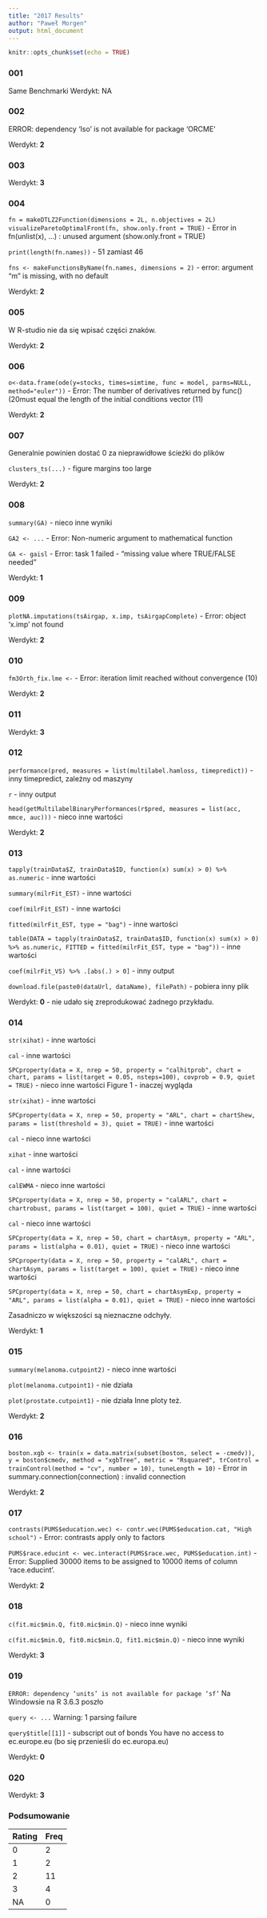 ```yaml
---
title: "2017 Results"
author: "Paweł Morgen"
output: html_document
---
```


```r
knitr::opts_chunk$set(echo = TRUE)
```
### 001

Same Benchmarki
Werdykt: NA

### 002

ERROR: dependency ‘Iso’ is not available for package ‘ORCME’

Werdykt: **2**

### 003

Werdykt: **3**

### 004

`fn = makeDTLZ2Function(dimensions = 2L, n.objectives = 2L) visualizeParetoOptimalFront(fn, show.only.front = TRUE)` - Error in fn(unlist(x), ...) : unused argument (show.only.front = TRUE)

`print(length(fn.names))` - 51 zamiast 46

`fns <- makeFunctionsByName(fn.names, dimensions = 2)` - error: argument "m" is missing, with no default

Werdykt: **2**

### 005

W R-studio nie da się wpisać części znaków.

Werdykt: **2**

### 006

`o<-data.frame(ode(y=stocks, times=simtime, func = model, parms=NULL, method="euler"))` - Error: The number of derivatives returned by func() (20must equal the length of the initial conditions vector (11)

Werdykt: **2**

### 007

Generalnie powinien dostać 0 za nieprawidłowe ścieżki do plików

`clusters_ts(...)` - figure margins too large

Werdykt: **2**

### 008
`summary(GA)` - nieco inne wyniki

`GA2 <- ...` - Error: Non-numeric argument to mathematical function

`GA <- gaisl` - Error: task 1 failed - "missing value where TRUE/FALSE needed"

Werdykt: **1**

### 009

`plotNA.imputations(tsAirgap, x.imp, tsAirgapComplete)` - Error: object 'x.imp' not found

Werdykt: **2**

### 010

`fm3Orth_fix.lme <- ` - Error: iteration limit reached without convergence (10)

Werdykt: **2**

### 011

Werdykt: **3**

### 012
`performance(pred, measures = list(multilabel.hamloss, timepredict))` - inny timepredict, zależny od maszyny

`r` - inny output

`head(getMultilabelBinaryPerformances(r$pred, measures = list(acc, mmce, auc)))` - nieco inne wartości

Werdykt: **2**

### 013
`tapply(trainData$Z, trainData$ID, function(x) sum(x) > 0) %>% as.numeric` - inne wartości

`summary(milrFit_EST)` - inne wartości

`coef(milrFit_EST)` - inne wartości

`fitted(milrFit_EST, type = "bag")` - inne wartości

`table(DATA = tapply(trainData$Z, trainData$ID, function(x) sum(x) > 0) %>% as.numeric, FITTED = fitted(milrFit_EST, type = "bag"))` - inne wartości

`coef(milrFit_VS) %>% .[abs(.) > 0]` - inny output

`download.file(paste0(dataUrl, dataName), filePath)` - pobiera inny plik

Werdykt: **0** - nie udało się zreprodukować żadnego przykładu.

### 014

`str(xihat)` - inne wartości

`cal` - inne wartości

`SPCproperty(data = X, nrep = 50, property = "calhitprob", chart = chart, params = list(target = 0.05, nsteps=100), covprob = 0.9, quiet = TRUE)` - nieco inne wartości
Figure 1 - inaczej wygląda

`str(xihat)` - inne wartości

`SPCproperty(data = X, nrep = 50, property = "ARL", chart = chartShew, params = list(threshold = 3), quiet = TRUE)` - inne wartości

`cal` - nieco inne wartości

`xihat` - inne wartości

`cal` - inne wartości

`calEWMA` - nieco inne wartości

`SPCproperty(data = X, nrep = 50, property = "calARL", chart = chartrobust, params = list(target = 100), quiet = TRUE)` - inne wartości

`cal` - nieco inne wartości

`SPCproperty(data = X, nrep = 50, chart = chartAsym, property = "ARL", params = list(alpha = 0.01), quiet = TRUE)` - nieco inne wartości

`SPCproperty(data = X, nrep = 50, property = "calARL", chart = chartAsym, params = list(target = 100), quiet = TRUE)` - nieco inne wartości

`SPCproperty(data = X, nrep = 50, chart = chartAsymExp, property = "ARL", params = list(alpha = 0.01), quiet = TRUE)` - nieco inne wartości

Zasadniczo w większości są nieznaczne odchyły.

Werdykt: **1**

### 015

`summary(melanoma.cutpoint2)` - nieco inne wartości

`plot(melanoma.cutpoint1)` - nie działa

`plot(prostate.cutpoint1)` - nie działa
Inne ploty też.

Werdykt: **2**

### 016

`boston.xgb <- train(x = data.matrix(subset(boston, select = -cmedv)), y = boston$cmedv, method = "xgbTree", metric = "Rsquared", trControl = trainControl(method = "cv", number = 10), tuneLength = 10)` - Error in summary.connection(connection) : invalid connection

Werdykt: **2**

### 017

`contrasts(PUMS$education.wec) <- contr.wec(PUMS$education.cat, "High school")` - Error: contrasts apply only to factors

`PUMS$race.educint <- wec.interact(PUMS$race.wec, PUMS$education.int)` - Error: Supplied 30000 items to be assigned to 10000 items of column 'race.educint'.

Werdykt: **2**

### 018

`c(fit.mic$min.Q, fit0.mic$min.Q)` - nieco inne wyniki

`c(fit.mic$min.Q, fit0.mic$min.Q, fit1.mic$min.Q)` - nieco inne wyniki

Werdykt: **3**

### 019

`ERROR: dependency ‘units’ is not available for package ‘sf’`
Na Windowsie na R 3.6.3 poszło

`query <- ...` Warning: 1 parsing failure

`query$title[[1]]` - subscript out of bonds
You have no access to ec.europe.eu (bo się przenieśli do ec.europa.eu)

Werdykt: **0**

### 020

Werdykt: **3**

### Podsumowanie

<div style="width:200px">
|Rating|Freq|
|------|----|
|0     |2   |
|1     |2   |
|2     |11  |
|3     |4   |
|NA    |0   |
</div>